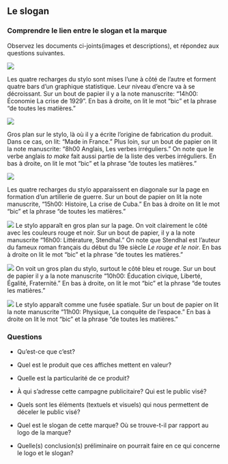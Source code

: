## Le slogan 

### Comprendre le lien entre le slogan et la marque

Observez les documents ci-joints(images et descriptions), et répondez aux questions suivantes.



![](images/7.png)

Les quatre recharges du stylo sont mises l'une à côté de l'autre et forment quatre bars d'un graphique statistique. Leur niveau d'encre va à se décroissant. Sur un bout de papier il y a la note manuscrite: "14h00: Économie La crise de 1929". En bas à droite, on lit le mot "bic" et la phrase "de toutes les matières."



![](images/6.png)

Gros plan sur le stylo, là où il y a écrite l'origine de fabrication du produit. Dans ce cas, on lit: "Made in France." Plus loin, sur un bout de papier on lit la note manuscrite: "8h00 Anglais, Les verbes irréguliers." On note que le verbe anglais *to make* fait aussi partie de la liste des verbes irréguliers. En bas à droite, on lit le mot "bic" et la phrase "de toutes les matières."

![](images/4.png)

Les quatre recharges du stylo apparaissent en diagonale sur la page en formation d'un artillerie de guerre. Sur un bout de papier on lit la note manuscrite, "15h00: Histoire, La crise de Cuba." En bas à droite on lit le mot "bic" et la phrase "de toutes les matières."

![](images/3.png)
Le stylo apparaît en gros plan sur la page. On voit clairement le côté avec les couleurs rouge et noir. Sur un bout de papier, il y a la note manuscrite "16h00: Littérature, Stendhal." On note que Stendhal est l'auteur du fameux roman français du début du 19e siècle *Le rouge et le noir*. En bas à droite on lit le mot "bic" et la phrase "de toutes les matières."



![](images/2.png)
On voit un gros plan du stylo, surtout le côté bleu et rouge. Sur un bout de papier il y a la note manuscrite "10h00: Éducation civique, Liberté, Égalité, Fraternité." En bas à droite, on lit le mot "bic" et la phrase "de toutes les matières."

![](images/1.png)
Le stylo apparaît comme une fusée spatiale. Sur un bout de papier on lit la note manuscrite "11h00: Physique, La conquête de l'espace." En bas à droite on lit le mot "bic" et la phrase "de toutes les matières."

### Questions 

- Qu’est-ce que c’est?

- Quel est le produit que ces affiches mettent en valeur?

- Quelle est la particularité de ce produit?

- À qui s’adresse cette campagne publicitaire? Qui est le public visé?

- Quels sont les éléments (textuels et visuels) qui nous permettent de déceler le public visé?

- Quel est le slogan de cette marque? Où se trouve-t-il par rapport au logo de la marque?

- Quelle(s) conclusion(s) préliminaire on pourrait faire en ce qui concerne le logo et le slogan?



